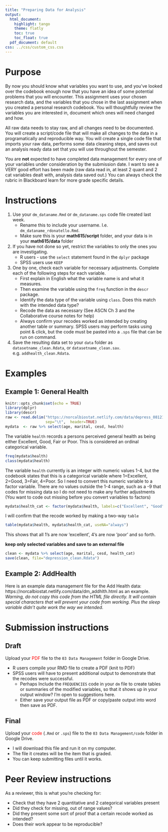 ```yaml
---
title: "Preparing Data for Analysis"
output:
  html_document:
    highlight: tango
    theme: flatly
    toc: true
    toc_float: true
  pdf_document: default
css: ../css/custom_css.css
---
```



# Purpose

By now you should know what variables you want to use, and you've looked over the codebook enough now that you have an idea of some potential problems that you will encounter. This assignment uses your chosen research data, and the variables that you chose in the last assignment when you created a personal research codebook. You will thoughtfully review the variables you are interested in, document which ones will need changed and how.

All raw data needs to stay raw, and all changes need to be documented. You will create a script/code file that will make all changes to the data in a programatically and reproducible way. You will create a single code file that imports your raw data, performs some data cleaning steps, and saves out an analysis ready data set that you will use throughout the semester. 

You are **not** expected to have completed data management for every one of your variables under consideration by the submission date. 
I want to see a VERY good effort has been made (raw data read in, at least 2 quant and 2 cat variables dealt with, analysis data saved out.)
You can always check the rubric in Blackboard learn for more grade specific details. 


# Instructions 

1. Use your `dm_dataname.Rmd` or `dm_dataname.sps` code file created last week. 
    - Rename this to include your username. I.e. `dm_dataname_rdonatello.Rmd`. 
    - Make sure this is your **math615/script** folder, and your data is in your **math615/data** folder
2. If you have not done so yet, restrict the variables to only the ones you are investigating. 
    - R users - use the `select` statement found in the `dplyr` package
    - SPSS users use `KEEP`
3. One by one, check each variable for necessary adjustments. Complete each of the following steps for each variable.
    - First explain in English what the variable name is and what it measures. 
    - Then examine the variable using the `freq` function in the `descr` package. 
    - Identify the data type of the variable using `class`. Does this match with the intended data type? 
    - Recode the data as necessary (See ASCN Ch 3 and the Collaborative course notes for help)
    - Always confirm your recodes worked as intended by creating another table or summary. 
SPSS users may perform tasks using point & click, but the code must be pasted into a `.sps` file that can be run on command. 

4. Save the resulting data set to your `data` folder as `datasetname_clean.Rdata`, or `datasetname_clean.sav`. e.g. `addhealth_clean.Rdata`. 

# Examples

## Example 1: General Health

```r
knitr::opts_chunk$set(echo = TRUE)
library(dplyr)
library(descr)
raw <- read.delim("https://norcalbiostat.netlify.com/data/depress_081217.txt", 
                  sep="\t",  header=TRUE)
mydata  <- raw %>% select(age, marital, cesd, health)
```


The variable `health` records a persons perceived general health as being either Excellent, Good, Fair or Poor. This is considered an ordinal categorical variable. 

```r
freq(mydata$health)
class(mydata$health)
```

The variable `health` currently is an integer with numeric values 1-4, but the codebook states that this is a categorical variable where 1=Excellent, 2=Good, 3=Fair, 4=Poor. 
So I need to convert this numeric variable to a factor variable. There are no values outside the 1-4 range, such as a -9 that codes for missing data so I do not need to make any further adjustments (You want to code out missing before you convert variables to factors)

```r
mydata$health_cat <- factor(mydata$health, labels=c("Excellent", "Good", "Fair", "Poor"))
```

I will confirm that the recode worked by making a two-way `table`
```r
table(mydata$health, mydata$health_cat, useNA="always")
```
This shows that all 1's are now 'excellent', 4's are now 'poor' and so forth. 

**keep only selected variables and save to an external file**
```r
clean <- mydata %>% select(age, marital, cesd, health_cat)
save(clean, file="depression_clean.Rdata")
```

## Example 2: AddHealth

Here is an example data management file for the Add Health data: https://norcalbiostat.netlify.com/data/dm_addhlth.html as an example. _Warning, do not copy this code from the HTML file directly. It will contain special characters that will prevent your code from working. Plus the sleep variable didn't quite work the way we intended._ 



# Submission instructions

## Draft

Upload your <span style="color:red">PDF</span> file to the `03 Data Management` folder in Google Drive. 

* R users compile your RMD file to create a PDF (knit to PDF)
* SPSS users will have to present additional output to demonstrate that the recodes were successful. 
    - Perhaps Include the `FREQUENCIES` code in your `dm` file to create tables or summaries of the modified variables, so that it shows up in your output window? I'm open to suggestions here. 
    - Either save your output file as PDF or copy/paste output into word then save as PDF. 

## Final
Upload your <span style="color:red">code</span> (`.Rmd` or `.sps`) file to the `03 Data Management/code` folder in Google Drive. 

  - I will download this file and run it on my computer.
  - The file it creates will be the item that is graded. 
  - You can keep submitting files until it works. 

# Peer Review instructions 

As a reviewer, this is what you're checking for: 

* Check that they have 2 quantitative and 2 categorical variables present
* Did they check for missing, out of range values? 
* Did they present some sort of proof that a certain recode worked as intended? 
* Does their work appear to be reproducible? 



    
